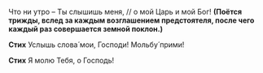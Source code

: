 Что ни утро – Ты слышишь меня, // о мой Царь и мой Бог! **(Поётся трижды, вслед за каждым возглашением предстоятеля, после чего каждый раз совершается земной поклон.)**

**Стих** Услышь слова́ мои, Господи! Мольбу́ прими!

**Стих** Я молю Тебя, о Господь!

